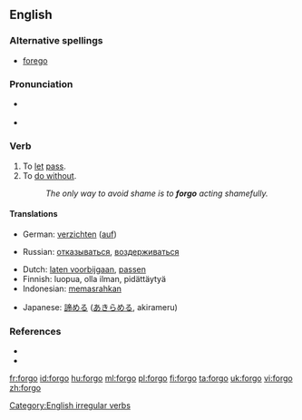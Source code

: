 ==English==

===Alternative spellings===
* [[forego]]

===Pronunciation===
* {{a|UK}} {{IPA|/fɔː'gəʊ/}}
* {{a|US}} {{IPA|/ˈfɔɻ.goʊ/|/fɔɻˈgoʊ/}}

===Verb===
{{en-verb|forgoes|forgoing|forwent|forgone}}

# To [[let]] [[pass]].
# To [[do without]].
#: ''The only way to avoid shame is to '''forgo''' acting shamefully.''

====Translations====
{{trans-top|to let pass}}
{{trans-mid}}
{{trans-bottom}}

{{trans-top|To do without}}
* German: [[verzichten]] ([[auf]])
{{trans-mid}}
* Russian: [[отказываться]], [[воздерживаться]]
{{trans-bottom}}

{{checktrans-top}}
* Dutch: [[laten voorbijgaan]], [[passen]]
* Finnish: luopua, olla ilman, pidättäytyä
* Indonesian: [[pasrah|memasrahkan]]
{{trans-mid}}
* Japanese: [[諦める]] ([[あきらめる]], akirameru)
{{trans-bottom}}

===References===
* {{R:Century 1911}}
* {{R:Webster 1913}}

[[Category:English irregular verbs]]

[[fr:forgo]]
[[id:forgo]]
[[hu:forgo]]
[[ml:forgo]]
[[pl:forgo]]
[[fi:forgo]]
[[ta:forgo]]
[[uk:forgo]]
[[vi:forgo]]
[[zh:forgo]]